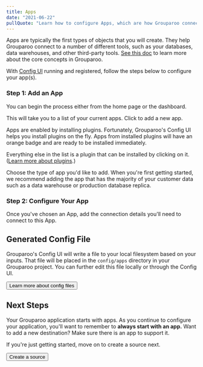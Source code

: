```yaml
---
title: Apps
date: "2021-06-22"
pullQuote: "Learn how to configure Apps, which are how Grouparoo connects to the third-party tools your team uses."
---
```


Apps are typically the first types of objects that you will create. They help Grouparoo connect to a number of different tools, such as your databases, data warehouses, and other third-party tools. [See this doc](/docs/getting-started/product-concepts) to learn more about the core concepts in Grouparoo.

With [Config UI](/docs/config) running and registered, follow the steps below to configure your app(s).

### Step 1: Add an App

You can begin the process either from the home page or the dashboard.

<ImageInBrowserFrame
  centered
  alt="Config UI: Add App"
  src="/images/docs/guides/config/app--01-add.png"
  width={850}
  height={414}
/>

This will take you to a list of your current apps. Click to add a new app.

<ImageInBrowserFrame
  centered
  alt="Config UI: Add App"
  src="/images/docs/guides/config/app--02-add.png"
  width={852}
  height={460}
/>

Apps are enabled by installing plugins. Fortunately, Grouparoo's Config UI helps you install plugins on the fly. Apps from installed plugins will have an orange badge and are ready to be installed immediately.

Everything else in the list is a plugin that can be installed by clicking on it. ([Learn more about plugins](/docs/installation/plugins).)

Choose the type of app you'd like to add. When you're first getting started, we recommend adding the app that has the majority of your customer data such as a data warehouse or production database replica.

<ImageInBrowserFrame
  centered
  alt="Config UI: Choose App"
  src="/images/docs/guides/config/app--03-plugins.png"
  width={850}
  height={472}
/>

### Step 2: Configure Your App

Once you've chosen an App, add the connection details you'll need to connect to this App.

<ImageInBrowserFrame
  centered
  alt="Add App Left Nav"
  src="/images/docs/guides/config/app--04-configure.png"
  width={820}
  height={444}
/>

## Generated Config File

Grouparoo's Config UI will write a file to your local filesystem based on your inputs. That file will be placed in the `config/apps` directory in your Grouparoo project. You can further edit this file locally or through the Config UI.

<Button href="/docs/config/code-config/apps" variant="outline-primary">
  Learn more about config files
</Button>

## Next Steps

Your Grouparoo application starts with apps. As you continue to configure your application, you'll want to remember to **always start with an app.** Want to add a new destination? Make sure there is an app to support it.

If you're just getting started, move on to create a source next.

<Button href="/docs/config/sources" variant="outline-primary">
  Create a source
</Button>
